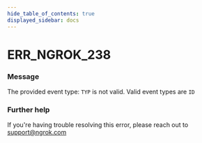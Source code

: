 ```yaml
---
hide_table_of_contents: true
displayed_sidebar: docs
---
```



# ERR_NGROK_238

### Message

The provided event type: `TYP` is not valid. Valid event types are `ID`

<ErrorDetails error="err_ngrok_238" />

### Further help

If you're having trouble resolving this error, please reach out to [support@ngrok.com](mailto:support@ngrok.com?subject=Help%20with%20ERR_NGROK_238)

